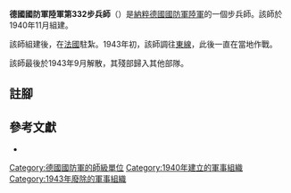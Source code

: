 {{infobox military unit
|unit_name = 德國國防軍陸軍第332步兵師
|image = 332nd Infanterie Division Logo.svg
|image_size = 150
|dates = 1940年11月至1943年9月
|country = {{flag|Nazi Germany}}
|branch = [[納粹德國陸軍|陸軍]]
|type = [[步兵|步兵]]
|role =
|size = [[师_(军队)|師]]
|command_structure =
|garrison =
|garrison_label =
|nickname =
|motto =
|colors =
|colors_label =
|march =
|mascot =
|battles =
}}

'''德國國防軍陸軍第332步兵師'''（{{lang-de|'''332. Infanterie-Division'''}}）是[[納粹德國|納粹德國]][[德國國防軍|國防軍]][[納粹德國陸軍|陸軍]]的一個步兵師。該師於1940年11月組建{{cfn|Mitcham|y=2007}}。

該師組建後，在[[法國|法國]]駐紮。1943年初，該師調往[[苏德战争|東線]]，此後一直在當地作戰。

該師最後於1943年9月解散，其殘部歸入其他部隊。

== 註腳 ==
{{reflist}}

== 參考文獻 ==
* {{Cite book|last=Mitcham|first=Samuel W.|title=German Order of Battle. Volume Two: 291st-999th Infantry Divisions, Named Infantry Divisions, and Special Divisions in WWII|publisher=Stackpole Books|year=2007|isbn=9780811734165|location=|author-link=Samuel W. Mitcham|ref={{sfnRef|Mitcham|y=2007}}}}

{{mil-stub}}
{{德國國防軍陸軍的步兵師}}
[[Category:德國國防軍的師級單位|Category:德國國防軍的師級單位]]
[[Category:1940年建立的軍事組織|Category:1940年建立的軍事組織]]
[[Category:1943年廢除的軍事組織|Category:1943年廢除的軍事組織]]